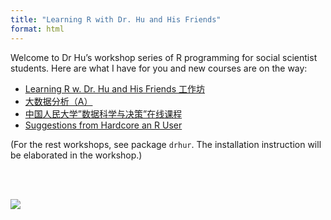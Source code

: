 ```yaml
---
title: "Learning R with Dr. Hu and His Friends"
format: html
---
```


Welcome to Dr Hu's workshop series of R programming for social scientist students. Here are what I have for you and new courses are on the way:

- [Learning R w. Dr. Hu and His Friends 工作坊](RworkshopI.html)
- [大数据分析（A）](rwhyhow.html)
- [中国人民大学"数据科学与决策"在线课程](Rworkshop_ruc.html)
- [Suggestions from Hardcore an R User](Rworkshop_salon.html)

(For the rest workshops, see package `drhur`. The installation instruction will be elaborated in the workshop.)

<br><br>

![](https://drhuyue.site:10002/sammo3182/figure/goodluck.gif){fig-align="center"}